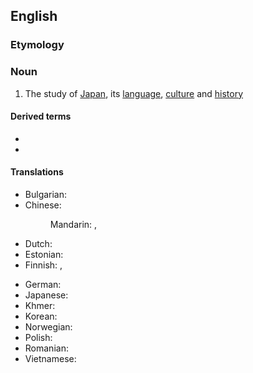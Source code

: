 ==English==

===Etymology===
{{suffix|en|Japan|ology}}

===Noun===
{{wikipedia}}
{{en-noun|-}}

# The study of [[Japan]], its [[language]], [[culture]] and [[history]]

====Derived terms====
* {{l|en|Japanological}}
* {{l|en|Japanologist}}

====Translations====
{{trans-top|the study of Japan}}
* Bulgarian: {{t|bg|японистика|f|tr=yaponístika}}
* Chinese:
*: Mandarin: {{t+|cmn|日本学|tr=rìběnxúe}}, {{t+|cmn|日本學|tr=rìběnxúe}}
* Dutch: {{t|nl|japanologie|f}}
* Estonian: {{t|et|japanoloogia}}
* Finnish: {{t+|fi|japanologia}}, {{t|fi|[[Japanin]] [[tutkimus]]}}
{{trans-mid}}
* German: {{t+|de|Japanologie|f}}
* Japanese: {{t|ja|日本学|tr=にほん-がく, nihon-gaku}}
* Khmer: {{t|km|ជប៉ុនវិទ្យា|tr=cea’pon vityie|sc=Khmr}}
* Korean: {{t|ko|일본학}}
* Norwegian: {{t+|no|japanologi|m}}
* Polish: {{t+|pl|japonistyka|f}}
* Romanian: {{t+|ro|japanologie|f}}
* Vietnamese: {{t|vi|Nhật Bản học}}
{{trans-bottom}}